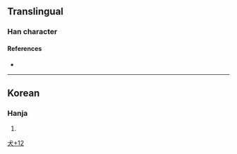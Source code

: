 {{character info}}
==Translingual==

===Han character===
{{Han char|rn=94|rad=犬|as=12|sn=15|four=|canj=KHYDK|ids=⿰犭敦}}

====References====
* {{Han ref|kx=0719.131|dj=1130.140|hdz=21369.051|uh=7364|ud=29540}}

----

==Korean==

===Hanja===
{{ko-hanja|hangeul=[[돈]]|eumhun=|rv=don|mr=ton|y=ton}}

# {{rfdef|ko|sort=犬12}}

[[Category:Korean-only CJKV Characters|犬+12]]